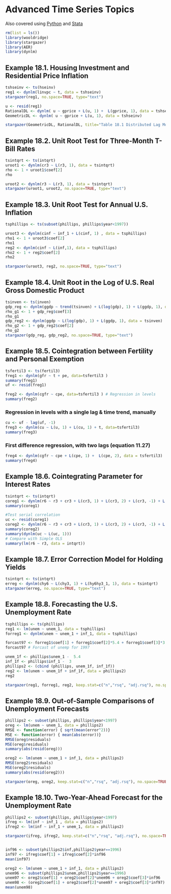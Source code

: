 # Advanced Time Series Topics

Also covered using [Python](http://solomonegash.com/econometrics/wooldridge_python/iexample18_py.html) and [Stata](http://www.solomonegash.com/woodridge1/iexample18.html)

```{r echo=TRUE, message=FALSE, warning=FALSE}
rm(list = ls())
library(wooldridge)
library(stargazer)
library(AER)
library(dynlm)
```

## Example 18.1. Housing Investment and Residential Price Inflation
```{r}
tshseinv <- ts(hseinv)
reg1 <- dynlm(linvpc ~ t, data = tshseinv)
stargazer(reg1, no.space=TRUE, type="text")

u <- resid(reg1)
RationalDL <- dynlm( u ~ gprice + L(u, 1) +  L(gprice, 1), data = tshseinv)
GeometricDL <- dynlm( u ~ gprice + L(u, 1), data = tshseinv)

stargazer(GeometricDL, RationalDL, title="Table 18.1 Distributed Lag Models for Housing Investment: log(invpc)", column.labels=c("GeometricDL", "RationalDL"), no.space=TRUE, type="text")
```


## Example 18.2. Unit Root Test for Three-Month T-Bill Rates
```{r}
tsintqrt <- ts(intqrt)
uroot1 <- dynlm(cr3 ~ L(r3, 1), data = tsintqrt)
rho <- 1 + uroot1$coef[2]
rho

uroot2 <- dynlm(r3 ~ L(r3, 1), data = tsintqrt)
stargazer(uroot1, uroot2, no.space=TRUE, type="text")
```

## Example 18.3. Unit Root Test for Annual U.S. Inflation

```{r}
tsphillips <- ts(subset(phillips, phillips$year<1997))

uroot3 <- dynlm(cinf ~ inf_1 + L(cinf, 1) , data = tsphillips)
rho1 <- 1 + uroot3$coef[2]
rho1
reg2 <- dynlm(cinf ~ L(inf,1), data = tsphillips)
rho2 <- 1 + reg2$coef[2]
rho2

stargazer(uroot3, reg2, no.space=TRUE, type="text")
```

## Example 18.4. Unit Root in the Log of U.S. Real Gross Domestic Product

```{r}
tsinven <- ts(inven)
gdp_reg <- dynlm(ggdp ~ trend(tsinven) + L(log(gdp), 1) + L(ggdp, 1), data = tsinven)
rho_g1 <- 1 + gdp_reg$coef[3]
rho_g1
gdp_reg2 <- dynlm(ggdp ~ L(log(gdp), 1) + L(ggdp, 1), data = tsinven)
rho_g2 <- 1 + gdp_reg2$coef[2]
rho_g2
stargazer(gdp_reg, gdp_reg2, no.space=TRUE, type="text")
```

## Example 18.5. Cointegration between Fertility and Personal Exemption
```{r}
tsfertil3 <- ts(fertil3)
freg1 <- dynlm(gfr ~ t + pe, data=tsfertil3 )
summary(freg1)
uf <- resid(freg1)

freg2 <- dynlm(cgfr ~ cpe, data=tsfertil3 ) # Regression in levels
summary(freg2)
```

### Regression in levels with a single lag & time trend, manually
```{r}
cu <- uf - lag(uf, -1)
freg3 <- dynlm(cu ~ L(u, 1) + L(cu, 1) + t, data=tsfertil3)
summary(freg3)
```

### First difference regression, with two lags (equation 11.27)
```{r}
freg4 <- dynlm(cgfr ~ cpe + L(cpe, 1) +  L(cpe, 2), data = tsfertil3)
summary(freg4)
```

## Example 18.6. Cointegrating Parameter for Interest Rates
```{r}
tsintqrt <- ts(intqrt)
coreg1 <- dynlm(r6 ~ r3 + cr3 + L(cr3, 1) + L(cr3, 2) + L(cr3, -1) + L(cr3, -2), data = tsintqrt)
summary(coreg1)

#Test serial correlation
uc <- resid(coreg1)
coreg2 <- dynlm(r6 ~ r3 + cr3 + L(cr3, 1) + L(cr3, 2) + L(cr3, -1) + L(cr3, -2) + L(uc, 1), data = tsintqrt)
summary(coreg2)
summary(dynlm(uc ~ L(uc, 1)))
# Compare with Simple OLS
summary(lm(r6 ~ r3, data = intqrt))
```

## Example 18.7. Error Correction Model for Holding Yields
```{r}
tsintqrt <- ts(intqrt)
erreg <- dynlm(chy6 ~ L(chy3, 1) + L(hy6hy3_1, 1), data = tsintqrt)
stargazer(erreg, no.space=TRUE, type="text")
```

## Example 18.8. Forecasting the U.S. Unemployment Rate
```{r}
tsphillips <- ts(phillips)
reg1 <- lm(unem ~ unem_1, data = tsphillips)
forreg1 <- dynlm(unem ~ unem_1 + inf_1, data = tsphillips)

forcast97 <- forreg1$coef[1] + forreg1$coef[2]*5.4 + forreg1$coef[3]*3 
forcast97 # Forcast of unemp for 1997

unem_1f <- phillips$unem_1 -  5.4
inf_1f <- phillips$inf_1 -  3
phillips2 <- (cbind (phillips, unem_1f, inf_1f))
reg2 <- lm(unem ~ unem_1f + inf_1f, data = phillips2)
reg2

stargazer(reg1, forreg1, reg2, keep.stat=c("n","rsq", "adj.rsq"), no.space=TRUE, type="text")
```

## Example 18.9. Out-of-Sample Comparisons of Unemployment Forecasts
```{r}
phillips2 <- subset(phillips, phillips$year<1997)
oreg <- lm(unem ~ unem_1, data = phillips2)
RMSE <- function(error) { sqrt(mean(error^2))}
MSE <- function(error) { mean(abs(error))}
RMSE(oreg$residuals)
MSE(oreg$residuals)
summary(abs(resid(oreg)))

oreg2 <- lm(unem ~ unem_1 + inf_1, data = phillips2)
RMSE(oreg2$residuals)
MSE(oreg2$residuals)
summary(abs(resid(oreg2)))

stargazer(oreg, oreg2, keep.stat=c("n","rsq", "adj.rsq"), no.space=TRUE, type="text")
```

## Example 18.10. Two-Year-Ahead Forecast for the Unemployment Rate
```{r}
phillips2 <- subset(phillips, phillips$year<1997)
ifreg <- lm(inf ~ inf_1 , data = phillips2)
ifreg2 <- lm(inf ~ inf_1 + unem_1, data = phillips2)

stargazer(ifreg, ifreg2, keep.stat=c("n","rsq", "adj.rsq"), no.space=TRUE, type="text")


inf96 <- subset(phillips2$inf,phillips2$year==1996)
inf97 <- ifreg$coef[1] + ifreg$coef[2]*inf96
mean(inf97)

oreg2 <- lm(unem ~ unem_1 + inf_1, data = phillips2)
unem96 <- subset(phillips2$unem,phillips2$year==1996)
unem97 <- oreg2$coef[1] + oreg2$coef[2]*unem96 + oreg2$coef[3]*inf96
unem98 <- (oreg2$coef[1] + oreg2$coef[2]*unem97 + oreg2$coef[3]*inf97)
mean(unem98)
```


